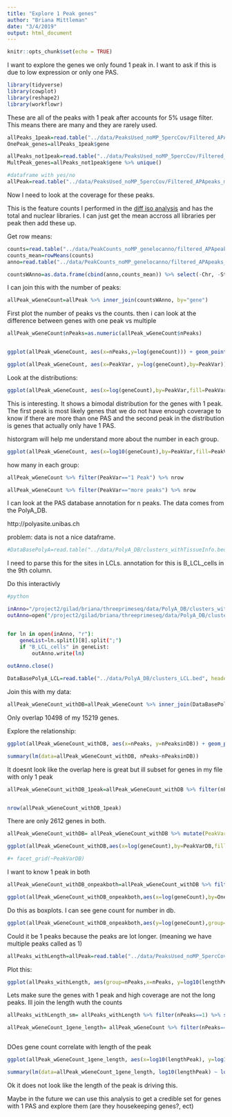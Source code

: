 ```yaml
---
title: "Explore 1 Peak genes"
author: "Briana Mittleman"
date: "3/4/2019"
output: html_document
---
```


```r
knitr::opts_chunk$set(echo = TRUE)
```

I want to explore the genes we only found 1 peak in. I want to ask if this is due to low expression or only one PAS.  


```r
library(tidyverse)
library(cowplot)
library(reshape2)
library(workflowr)
```

These are all of the peaks with 1 peak after accounts for 5% usage filter. This means there are many and they are rarely used. 


```r
allPeaks_1peak=read.table("../data/PeaksUsed_noMP_5percCov/Filtered_APApeaks_merged_allchrom_noMP.sort.named.noCHR_geneLocParsed.5percCov.bed", stringsAsFactors = F, col.names = c("chr", 'start','end', 'id', 'score', 'strand')) %>% separate(id, into=c("gene", "peak"), sep=":")%>% group_by(gene) %>% mutate(nPeaks=n()) %>% filter(nPeaks==1)
OnePeak_genes=allPeaks_1peak$gene

allPeaks_not1peak=read.table("../data/PeaksUsed_noMP_5percCov/Filtered_APApeaks_merged_allchrom_noMP.sort.named.noCHR_geneLocParsed.5percCov.bed", stringsAsFactors = F, col.names = c("chr", 'start','end', 'id', 'score', 'strand')) %>% separate(id, into=c("gene", "peak"), sep=":")%>% group_by(gene) %>% mutate(nPeaks=n()) %>% filter(nPeaks != 1)
MultPeak_genes=allPeaks_not1peak$gene %>% unique()

#dataframe with yes/no 
allPeak=read.table("../data/PeaksUsed_noMP_5percCov/Filtered_APApeaks_merged_allchrom_noMP.sort.named.noCHR_geneLocParsed.5percCov.bed", stringsAsFactors = F, col.names = c("chr", 'start','end', 'id', 'score', 'strand')) %>% separate(id, into=c("gene", "peak"), sep=":")%>% group_by(gene) %>% summarise(nPeaks=n()) %>% mutate(PeakVar=ifelse(nPeaks==1, "1 Peak", "more peaks"))
```

Now I need to look at the coverage for these peaks.  

This is the feature counts I performed in the [diff iso analysis](dif.iso.usage.leafcutter.html) and has the total and nuclear libraries. I can just get the mean accross all libraries per peak then add these up.   

Get row means:
```r
counts=read.table("../data/PeakCounts_noMP_genelocanno/filtered_APApeaks_merged_allchrom_refseqGenes.GeneLocAnno_sm_quant_processed_fixed.fc",header = T, stringsAsFactors = F) %>% select(-Geneid, -Chr, -Start, -End, -Strand, -Length)
counts_mean=rowMeans(counts)
anno=read.table("../data/PeakCounts_noMP_genelocanno/filtered_APApeaks_merged_allchrom_refseqGenes.GeneLocAnno_sm_quant_processed_fixed.fc",header = T, stringsAsFactors = F) %>% select(Geneid, Chr, Start, End, Strand, Length) 

countsWAnno=as.data.frame(cbind(anno,counts_mean)) %>% select(-Chr, -Start, -End,-Strand, -Length) %>% separate(Geneid, into=c("peak", "chr", "start", "end ", "strand", "gene"), sep=":") %>% group_by(gene) %>% summarise(geneCount=sum(counts_mean))
```

I can join this with the number of peaks:  

```r
allPeak_wGeneCount=allPeak %>% inner_join(countsWAnno, by="gene")
```



First plot the number of peaks vs the counts. then i can look at the difference between genes with one peak vs multiple  

```r

allPeak_wGeneCount$nPeaks=as.numeric(allPeak_wGeneCount$nPeaks)


ggplot(allPeak_wGeneCount, aes(x=nPeaks,y=log(geneCount))) + geom_point()
```


```r
ggplot(allPeak_wGeneCount, aes(x=PeakVar, y=log(geneCount),by=PeakVar)) + geom_violin()
```
Look at the distributions:

```r
ggplot(allPeak_wGeneCount, aes(x=log(geneCount),by=PeakVar,fill=PeakVar)) + geom_density(alpha=.3) + labs(title="Gene sum of mean peak read counts\n separated by genes with 1 vs. mult PAS")
```

This is interesting. It shows a bimodal distribution for the genes with 1 peak. The first peak is most likely genes that we do not have enough coverage to know if there are more than one PAS and the second peak in the distribution is genes that actually only have 1 PAS.  


historgram will help me understand more about the number in each group.   

```r
ggplot(allPeak_wGeneCount, aes(x=log10(geneCount),by=PeakVar,fill=PeakVar)) + geom_histogram(alpha=.3,bins=100) + labs(y="Number of Genes",title="Historgram of gene sum of mean peak read counts\n separated by genes with 1 vs. mult PAS")
```


how many in each group:

```r
allPeak_wGeneCount %>% filter(PeakVar=="1 Peak") %>% nrow

allPeak_wGeneCount %>% filter(PeakVar=="more peaks") %>% nrow
```


I can look at the PAS database annotation for n peaks. The data comes from the PolyA_DB.

http://polyasite.unibas.ch

problem: data is not a nice dataframe. 
```r
#DataBasePolyA=read.table("../data/PolyA_DB/clusters_withTissueInfo.bed", header = F, stringsAsFactors = F, sep="\t")
```

I need to parse this for the sites in LCLs.  annotation for this is B_LCL_cells in the 9th column.


Do this interactivly  


```bash
#python  

inAnno="/project2/gilad/briana/threeprimeseq/data/PolyA_DB/clusters_withTissueInfo.bed"
outAnno=open("/project2/gilad/briana/threeprimeseq/data/PolyA_DB/clusters_LCL.bed","w")


for ln in open(inAnno, "r"):
    geneList=ln.split()[8].split(";")
    if "B_LCL_cells" in geneList:
        outAnno.write(ln)
        
outAnno.close()
```


```r
DataBasePolyA_LCL=read.table("../data/PolyA_DB/clusters_LCL.bed", header = F, stringsAsFactors = F, sep="\t", col.names =c("chr", "start", "end", "id", "score", "strand", "signal", "gene", "tissues")) %>% group_by(gene) %>% summarise(nPeaksinDB=n())
```

Join this with my data:  

```r
allPeak_wGeneCount_withDB=allPeak_wGeneCount %>% inner_join(DataBasePolyA_LCL, by="gene")
```

Only overlap 10498 of my 15219 genes.  

Explore the relationship:

```r
ggplot(allPeak_wGeneCount_withDB, aes(x=nPeaks, y=nPeaksinDB)) + geom_point()
```
```r

summary(lm(data=allPeak_wGeneCount_withDB, nPeaks~nPeaksinDB))
```

It doesnt look like the overlap here is great but ill subset for genes in my file with only 1 peak  

```r
allPeak_wGeneCount_withDB_1peak=allPeak_wGeneCount_withDB %>% filter(nPeaks==1)


nrow(allPeak_wGeneCount_withDB_1peak)
```
There are only 2612 genes in both.  


```r
allPeak_wGeneCount_withDB= allPeak_wGeneCount_withDB %>% mutate(PeakVarDB=ifelse(nPeaksinDB==1, "1 Peak", "more peaks"))
```

```r
ggplot(allPeak_wGeneCount_withDB,aes(x=log(geneCount),by=PeakVarDB,fill=PeakVarDB))+ geom_density(alpha=.3) 

#+ facet_grid(~PeakVarDB)
```


I want to know 1 peak in both  

```r
allPeak_wGeneCount_withDB_onpeakboth=allPeak_wGeneCount_withDB %>% filter(nPeaks==1) %>% mutate(OneBoth=ifelse(nPeaksinDB==1, "1 Both", "More in DB"))
```


```r
ggplot(allPeak_wGeneCount_withDB_onpeakboth,aes(x=log(geneCount),by=OneBoth,fill=OneBoth))+ geom_density(alpha=.3) + labs(title="Gene count for genes with 1 PAS in our data \n by peaks in DB") 
```
Do this as boxplots. I can see gene count for number in db.

```r
ggplot(allPeak_wGeneCount_withDB_onpeakboth,aes(y=log(geneCount),group=nPeaksinDB, x=nPeaksinDB, fill=OneBoth))+ geom_boxplot() +labs(title="Gene count for genes with 1 PAS in our data \n by peaks in DB")  
```


Could it be 1 peaks because the peaks are lot longer.  (meaning we have multiple peaks called as 1) 


```r

allPeaks_withLength=allPeak=read.table("../data/PeaksUsed_noMP_5percCov/Filtered_APApeaks_merged_allchrom_noMP.sort.named.noCHR_geneLocParsed.5percCov.bed", stringsAsFactors = F, col.names = c("chr", 'start','end', 'id', 'score', 'strand')) %>% separate(id, into=c("gene", "peak"), sep=":")%>% group_by(gene) %>% mutate(nPeaks=n(), lengthPeak=abs(end-start)) 
```

Plot this: 


```r
ggplot(allPeaks_withLength, aes(group=nPeaks,x=nPeaks, y=log10(lengthPeak))) + geom_boxplot()
```

Lets make sure the genes with 1 peak and high coverage are not the long peaks. Ill join the length wuth the counts  

```r
allPeaks_withLength_sm= allPeaks_withLength %>% filter(nPeaks==1) %>% select(gene, lengthPeak) 

allPeak_wGeneCount_1gene_length= allPeak_wGeneCount %>% filter(nPeaks==1) %>% inner_join(allPeaks_withLength_sm, by=c("gene"))



```


DOes gene count correlate with length of the peak
```r
ggplot(allPeak_wGeneCount_1gene_length, aes(x=log10(lengthPeak), y=log10(geneCount))) + geom_point()
```

```r
summary(lm(data=allPeak_wGeneCount_1gene_length, log10(lengthPeak) ~ log10(geneCount)))
```

Ok it does not look like the length of the peak is driving this.  



Maybe in the future we can use this analysis to get a credible set for genes with 1 PAS and explore them (are they housekeeping genes?, ect)  

